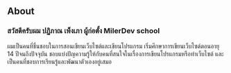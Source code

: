 ## About

### สวัสดีครับผม ปฏิภาณ เพ็งเภา ผู้ก่อตั้ง MilerDev school

ผมเป็นคนที่ชื่นชอบในการสอนเขียนเว็บไซต์และเขียนโปรแกรม เริ่มศึกษาการเขียนเว็บไซต์ตอนอายุ 14 ปีจนถึงปัจจุบัน ชอบแบ่งปัญความรู้ให้กับคนที่สนใจในเรื่องการเขียนโปรแกรมหรือทำเว็บไซต์ และเป็นคนที่ชอบการเรียนรู้และพัฒนาตัวเองอยู่เสมอ
